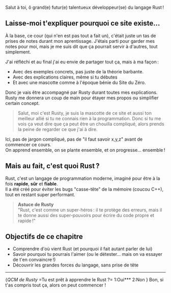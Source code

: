 Salut à toi, ô grand(e) futur(e) talentueux développeur(se) du langage Rust !

## Laisse-moi t'expliquer pourquoi ce site existe…

À la base, ce cour (qui n'en est pas tout a fait un), c'était juste un tas de prises de notes durant mon aprentissage.
J'étais parti pour garder mes notes pour moi, mais je me suis dit que ça pourrait servir à d'autres, tout simplement.

J'ai réfléchi et au final j'ai eu envie de partager tout ça, mais à ma façon :  
* Avec des exemples concrets, pas juste de la théorie barbante.
* Avec des explications claires, même si tu débutes
* Et avec une mascotte comme à l'époque bénie du Site du Zéro.

Donc je vais être accompagné par Rusty durant toutes mes explications. 
Rusty me donnera un coup de main pour étayer mes propos ou simplifier certain concept.

> Salut, moi c'est Rusty, je suis la mascotte de ce site et aussi ton meilleur allié si tu ne connais rien à la programmation. 
> Donc si tu me vois ça veut dire que ça peut être un chouilla compliqué, alors prends la peine de regarder ce que j'ai à dire.

Ici, pas de jargon compliqué, pas de "il faut savoir x,y,z" avant de commencer ce cours.  
On apprend ensemble, on se plante ensemble, et on progresse… ensemble !

## Mais au fait, c'est quoi Rust ?

Rust, c'est un langage de programmation moderne, imaginé pour être à la fois **rapide**, **sûr** et **fiable**.  
Il a été créé pour éviter les bugs "casse-tête" de la mémoire (coucou C++), tout en restant super performant.

> **Astuce de Rusty**  
> "Rust, c'est comme un super-héros : il te protège des erreurs, mais il te donne aussi des super-pouvoirs pour écrire du code propre et rapide !"

## Objectifs de ce chapitre

- Comprendre d'où vient Rust (et pourquoi il fait autant parler de lui)
- Savoir pourquoi tu pourrais l'aimer (ou le détester… mais on va essayer de t'en convaincre !)
- Découvrir les grandes forces du langage, sans prise de tête

---

{*QCM de Rusty*
=Tu est prêt à apprendre le Rust ?=
1:Oui***
2:Non
}
Bon, si t'as compris tout ça, alors on peut commencer !